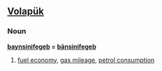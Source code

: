 ==[[Volapük]]==

===Noun===
'''[[baynsinifegeb]] = [[bänsinifegeb]]''' 

# [[fuel economy]], [[gas mileage]], [[petrol consumption]]